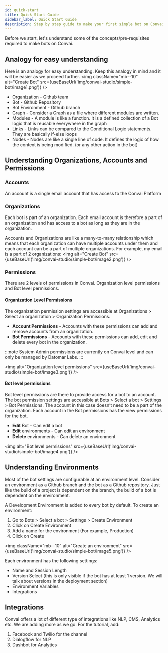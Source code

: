 ```yaml
---
id: quick-start
title: Quick Start Guide
sidebar_label: Quick Start Guide
description: Step by step guide to make your first simple bot on Convai Studio
---
```



Before we start, let's understand some of the concepts/pre-requisites required to make bots on Convai. 

## Analogy for easy understanding
Here is an analogy for easy understanding. Keep this analogy in mind and it will be easier as we proceed further.
<img className="mb--10" alt="Create Bot" src={useBaseUrl('img/convai-studio/simple-bot/image1.png')} />

- Organization - Github team
- Bot - Github Repository
- Bot Environment - Github branch
- Graph - Consider a Graph as a file where different modules are written.
- Modules - A module is like a function. It is a defined collection of a Bot logic that is reusable everywhere in the graph
- Links - Links can be compared to the Conditional Logic statements. They are basically if-else loops
- Nodes - Nodes are like a single line of code. It defines the logic of how the context is being modified. (or any other action in the bot)

## Understanding Organizations, Accounts and Permissions

### Accounts
An account is a single email account that has access to the Convai Platform

### Organizations
Each bot is part of an organization. Each email account is therefore a part of an organization and has access to a bot as long as they are in the organization. 

Accounts and Organizations are like a many-to-many relationship which means that each organization can have multiple accounts under them and each account can be a part of multiple organizations. For example, my email is a part of 2 organizations:
<img alt="Create Bot" src={useBaseUrl('img/convai-studio/simple-bot/image2.png')} />

### Permissions
There are 2 levels of permissions in Convai. Organization level permissions and Bot level permissions.

#### Organization Level Permissions
The organization permission settings are accessible at Organizations > Select an organization > Organization Permissions.

- **Account Permissions** - Accounts with these permissions can add and remove accounts from an organization.
- **Bot Permissions** - Accounts with these permissions can add, edit and delete every bot in the organization.

:::note
System Admin permissions are currently on Convai level and can only be managed by Datomar Labs.
:::

<img alt="Organization level permissions" src={useBaseUrl('img/convai-studio/simple-bot/image3.png')} />

#### Bot level permissions

Bot level permissions are there to provide access for a bot to an account. The bot permission settings are accessible at Bots > Select a bot > Settings > Bot Permissions. The account in this case doesn’t need to be a part of the organization. Each account in the Bot permissions has the view permissions for the bot.

- **Edit** Bot - Can edit a bot
- **Edit** environments - Can edit an environment
- **Delete** environments - Can delete an environment

<img alt="Bot level permissions" src={useBaseUrl('img/convai-studio/simple-bot/image4.png')} />

## Understanding Environments
Most of the bot settings are configurable at an environment level. Consider an environment as a Github branch and the bot as a Github repository. Just like the build of a project is dependent on the branch, the build of a bot is dependent on the environment.

A Development Environment is added to every bot by default. To create an environment:

1. Go to Bots > Select a bot > Settings > Create Environment
2. Click on Create Environment
3. Add a name for the environment (For example, Production)
4. Click on Create

<img className="mb--10" alt="Create an environment" src={useBaseUrl('img/convai-studio/simple-bot/image5.png')} />

Each environment has the following settings:

- Name and Session Length
- Version Select (this is only visible if the bot has at least 1 version. We will talk about versions in the deployment section)
- Environment Variables
- Integrations

## Integrations

Convai offers a lot of different type of integrations like NLP, CMS, Analytics etc. We are adding more as we go. For the tutorial, add:

1. Facebook and Twilio for the channel
2. Dialogflow for NLP
3. Dashbot for Analytics